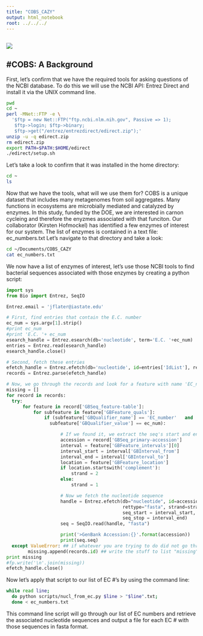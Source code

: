 ```yaml
---
title: "COBS_CAZY"
output: html_notebook
root: ../../../
---
```

![](images/COBSPIC.png)
------
#COBS: A Background
------
First, let's confirm that we have the required tools for asking questions of the NCBI database. To do this we will use the NCBI API: Entrez Direct and install it via the UNIX command line. 
```bash
pwd
cd ~
perl -MNet::FTP -e \
  '$ftp = new Net::FTP("ftp.ncbi.nlm.nih.gov", Passive => 1);
   $ftp->login; $ftp->binary;
   $ftp->get("/entrez/entrezdirect/edirect.zip");'
unzip -u -q edirect.zip
rm edirect.zip
export PATH=$PATH:$HOME/edirect
./edirect/setup.sh
```
Let's take a look to confirm that it was installed in the home directory:
```bash
cd ~
ls
```
Now that we have the tools, what will we use them for? COBS is a unique dataset that includes many metagenomes from soil aggregates. Many functions in ecosystems are microbially mediated and catalyzed by enzymes. In this study, funded by the DOE, we are interested in carnon cycleing and therefore the enyzmes associated with that funciton. Our collaborator (Kirsten Hofmockel) has identified a few enzymes of interest for our system. The list of enzymes is contained in a text file: ec_numbers.txt
Let's navigate to that directory and take a look:
```bash
cd ~/Documents/COBS_CAZY
cat ec_numbers.txt
```
We now have a list of enzymes of interest, let's use those NCBI tools to find bacterial sequences associated with those enzymes by creating a python script:  
```python
import sys
from Bio import Entrez, SeqIO

Entrez.email = 'jflater@iastate.edu'

# First, find entries that contain the E.C. number
ec_num = sys.argv[1].strip()
#print ec_num
#print 'E.C. '+ ec_num
esearch_handle = Entrez.esearch(db='nucleotide', term='E.C. '+ec_num)
entries = Entrez.read(esearch_handle)
esearch_handle.close()

# Second, fetch these entries
efetch_handle = Entrez.efetch(db='nucleotide', id=entries['IdList'], rettype='gb', retmode='xml') 
records = Entrez.parse(efetch_handle)

# Now, we go through the records and look for a feature with name 'EC_number'
missing = []
for record in records:
  try:
      for feature in record['GBSeq_feature-table']:
          for subfeature in feature['GBFeature_quals']:
              if (subfeature['GBQualifier_name'] == 'EC_number'   and
                subfeature['GBQualifier_value'] == ec_num):

                    # If we found it, we extract the seq's start and end
                    accession = record['GBSeq_primary-accession']
                    interval = feature['GBFeature_intervals'][0]
                    interval_start = interval['GBInterval_from']
                    interval_end = interval['GBInterval_to']
                    location = feature['GBFeature_location']
                    if location.startswith('complement'):
                        strand = 2
                    else:
                        strand = 1

                    # Now we fetch the nucleotide sequence
                    handle = Entrez.efetch(db="nucleotide", id=accession,
                                           rettype="fasta", strand=strand,
                                           seq_start = interval_start,
                                           seq_stop = interval_end)
                    seq = SeqIO.read(handle, "fasta")

                    print('>GenBank Accession:{}'.format(accession))
                    print(seq.seq)
  except ValueError: ## if whatever you are trying to do did not go through
        missing.append(records.id) ## write the stuff to list "missing"
print missing
#fp.write('\n'.join(missing))
efetch_handle.close()
```
Now let's apply that script to our list of EC #'s by using the command line:
```bash
while read line;     
  do python scripts/nucl_from_ec.py $line > "$line".txt;    
  done < ec_numbers.txt
```
This command line script will go through our list of EC numbers and retrieve the associated nucleotide sequences and output a file for each EC # with those sequences in fasta format. 
